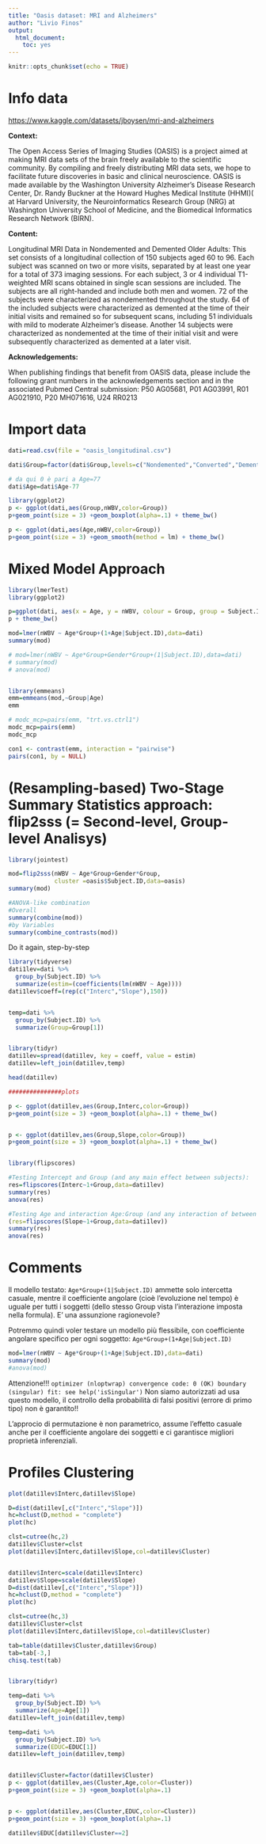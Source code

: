 ```yaml
---
title: "Oasis dataset: MRI and Alzheimers"
author: "Livio Finos"
output: 
  html_document: 
    toc: yes
---
```


```r
knitr::opts_chunk$set(echo = TRUE)
```

# Info data

<https://www.kaggle.com/datasets/jboysen/mri-and-alzheimers>

**Context:**

The Open Access Series of Imaging Studies (OASIS) is a project aimed at making MRI data sets of the brain freely available to the scientific community. By compiling and freely distributing MRI data sets, we hope to facilitate future discoveries in basic and clinical neuroscience. OASIS is made available by the Washington University Alzheimer's Disease Research Center, Dr. Randy Buckner at the Howard Hughes Medical Institute (HHMI)( at Harvard University, the Neuroinformatics Research Group (NRG) at Washington University School of Medicine, and the Biomedical Informatics Research Network (BIRN).

**Content:**

Longitudinal MRI Data in Nondemented and Demented Older Adults: This set consists of a longitudinal collection of 150 subjects aged 60 to 96. Each subject was scanned on two or more visits, separated by at least one year for a total of 373 imaging sessions. For each subject, 3 or 4 individual T1-weighted MRI scans obtained in single scan sessions are included. The subjects are all right-handed and include both men and women. 72 of the subjects were characterized as nondemented throughout the study. 64 of the included subjects were characterized as demented at the time of their initial visits and remained so for subsequent scans, including 51 individuals with mild to moderate Alzheimer's disease. Another 14 subjects were characterized as nondemented at the time of their initial visit and were subsequently characterized as demented at a later visit.

**Acknowledgements:**

When publishing findings that benefit from OASIS data, please include the following grant numbers in the acknowledgements section and in the associated Pubmed Central submission: P50 AG05681, P01 AG03991, R01 AG021910, P20 MH071616, U24 RR0213

# Import data

```r
dati=read.csv(file = "oasis_longitudinal.csv")

dati$Group=factor(dati$Group,levels=c("Nondemented","Converted","Demented"))

# da qui 0 è pari a Age=77
dati$Age=dati$Age-77
```

```r
library(ggplot2)
p <- ggplot(dati,aes(Group,nWBV,color=Group))
p+geom_point(size = 3) +geom_boxplot(alpha=.1) + theme_bw()

p <- ggplot(dati,aes(Age,nWBV,color=Group))
p+geom_point(size = 3) +geom_smooth(method = lm) + theme_bw()


```

# Mixed Model Approach

```r
library(lmerTest)
library(ggplot2)

p=ggplot(dati, aes(x = Age, y = nWBV, colour = Group, group = Subject.ID)) + geom_line() + geom_point()
p + theme_bw()

mod=lmer(nWBV ~ Age*Group+(1+Age|Subject.ID),data=dati)
summary(mod)

# mod=lmer(nWBV ~ Age*Group+Gender*Group+(1|Subject.ID),data=dati)
# summary(mod)
# anova(mod)


library(emmeans)
emm=emmeans(mod,~Group|Age)
emm

# modc_mcp=pairs(emm, "trt.vs.ctrl1")
modc_mcp=pairs(emm)
modc_mcp

con1 <- contrast(emm, interaction = "pairwise")
pairs(con1, by = NULL)

```

<!-- ```{r} -->
<!-- library(tidyverse) -->
<!-- dati <- group_by(dati, Subject.ID) %>% mutate(nWBV0 = nWBV-nWBV[1]) -->


<!-- library(ggplot2) -->
<!-- p=ggplot(dati, aes(x = Age, y = nWBV0, colour = Group, group = Subject.ID)) + geom_line() + geom_point() -->
<!-- p -->

<!-- ``` -->

# (Resampling-based) Two-Stage Summary Statistics approach: flip2sss (= Second-level, Group-level Analisys)

```r
library(jointest)

mod=flip2sss(nWBV ~ Age*Group+Gender*Group, 
             cluster =oasis$Subject.ID,data=oasis)
summary(mod)

#ANOVA-like combination
#Overall
summary(combine(mod))
#by Variables
summary(combine_contrasts(mod))

```
Do it again, step-by-step

```r
library(tidyverse)
dati1lev=dati %>%
  group_by(Subject.ID) %>%
  summarize(estim=(coefficients(lm(nWBV ~ Age))))
dati1lev$coeff=(rep(c("Interc","Slope"),150))


temp=dati %>%
  group_by(Subject.ID) %>%
  summarize(Group=Group[1])


library(tidyr)
dati1lev=spread(dati1lev, key = coeff, value = estim)
dati1lev=left_join(dati1lev,temp)

head(dati1lev)

###############plots

p <- ggplot(dati1lev,aes(Group,Interc,color=Group))
p+geom_point(size = 3) +geom_boxplot(alpha=.1) + theme_bw()


p <- ggplot(dati1lev,aes(Group,Slope,color=Group))
p+geom_point(size = 3) +geom_boxplot(alpha=.1) + theme_bw()


library(flipscores)

#Testing Intercept and Group (and any main effect between subjects):
res=flipscores(Interc~1+Group,data=dati1lev)
summary(res)
anova(res)

#Testing Age and interaction Age:Group (and any interaction of between and within subject effects)
(res=flipscores(Slope~1+Group,data=dati1lev))
summary(res)
anova(res)

```

# Comments

Il modello testato: `Age*Group+(1|Subject.ID)` ammette solo intercetta casuale, mentre il coefficiente angolare (cioè l'evoluzione nel tempo) è uguale per tutti i soggetti (dello stesso Group vista l'interazione imposta nella formula). E' una assunzione ragionevole?

Potremmo quindi voler testare un modello più flessibile, con coefficiente angolare specifico per ogni soggetto: `Age*Group+(1+Age|Subject.ID)`

```r
mod=lmer(nWBV ~ Age*Group+(1+Age|Subject.ID),data=dati)
summary(mod)
#anova(mod)
```

Attenzione!!! `optimizer (nloptwrap) convergence code: 0 (OK) boundary (singular) fit: see help('isSingular')` Non siamo autorizzati ad usa questo modello, il controllo della probabilità di falsi positivi (errore di primo tipo) non è garantito!!

L'approcio di permutazione è non parametrico, assume l'effetto casuale anche per il coefficiente angolare dei soggetti e ci garantisce migliori proprietà inferenziali.

# Profiles Clustering

```r
plot(dati1lev$Interc,dati1lev$Slope)

D=dist(dati1lev[,c("Interc","Slope")])
hc=hclust(D,method = "complete")
plot(hc)

clst=cutree(hc,2)
dati1lev$Cluster=clst
plot(dati1lev$Interc,dati1lev$Slope,col=dati1lev$Cluster)


dati1lev$Interc=scale(dati1lev$Interc)
dati1lev$Slope=scale(dati1lev$Slope)
D=dist(dati1lev[,c("Interc","Slope")])
hc=hclust(D,method = "complete")
plot(hc)

clst=cutree(hc,3)
dati1lev$Cluster=clst
plot(dati1lev$Interc,dati1lev$Slope,col=dati1lev$Cluster)

tab=table(dati1lev$Cluster,dati1lev$Group)
tab=tab[-3,]
chisq.test(tab)


library(tidyr)

temp=dati %>%
  group_by(Subject.ID) %>%
  summarize(Age=Age[1])
dati1lev=left_join(dati1lev,temp)

temp=dati %>%
  group_by(Subject.ID) %>%
  summarize(EDUC=EDUC[1])
dati1lev=left_join(dati1lev,temp)


dati1lev$Cluster=factor(dati1lev$Cluster)
p <- ggplot(dati1lev,aes(Cluster,Age,color=Cluster))
p+geom_point(size = 3) +geom_boxplot(alpha=.1)


p <- ggplot(dati1lev,aes(Cluster,EDUC,color=Cluster))
p+geom_point(size = 3) +geom_boxplot(alpha=.1)

dati1lev$EDUC[dati1lev$Cluster==2]
```
